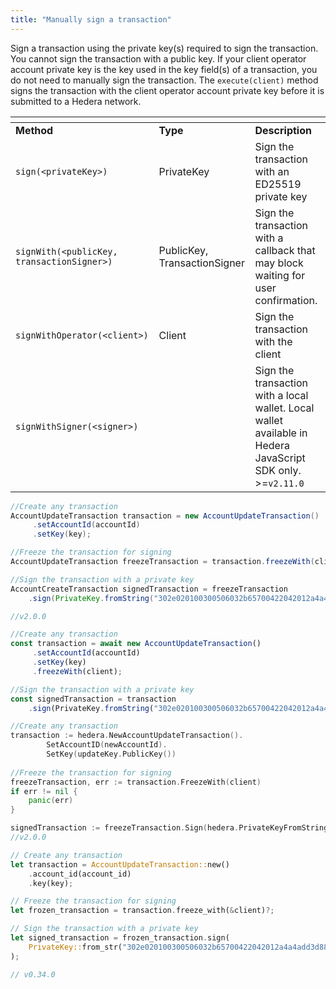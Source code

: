 ```yaml
---
title: "Manually sign a transaction"
---
```



Sign a transaction using the private key(s) required to sign the transaction. You cannot sign the transaction with a public key. If your client operator account private key is the key used in the key field(s) of a transaction, you do not need to manually sign the transaction. The `execute(client)` method signs the transaction with the client operator account private key before it is submitted to a Hedera network.

<table><thead><tr><th></th><th></th><th></th></tr></thead><tbody><tr><td><strong>Method</strong></td><td><strong>Type</strong></td><td><strong>Description</strong></td></tr><tr><td><code>sign(&#x3C;privateKey>)</code></td><td>PrivateKey</td><td>Sign the transaction with an ED25519 private key</td></tr><tr><td><code>signWith(&#x3C;publicKey, transactionSigner>)</code></td><td>PublicKey, TransactionSigner</td><td>Sign the transaction with a callback that may block waiting for user confirmation.</td></tr><tr><td><code>signWithOperator(&#x3C;client>)</code></td><td>Client</td><td>Sign the transaction with the client</td></tr><tr><td><code>signWithSigner(&#x3C;signer>)</code></td><td></td><td>Sign the transaction with a local wallet. Local wallet available in Hedera JavaScript SDK only. >=<code>v2.11.0</code></td></tr></tbody></table>

<CodeGroup>

```java Java
//Create any transaction
AccountUpdateTransaction transaction = new AccountUpdateTransaction()
     .setAccountId(accountId)
     .setKey(key);

//Freeze the transaction for signing
AccountUpdateTransaction freezeTransaction = transaction.freezeWith(client);

//Sign the transaction with a private key
AccountCreateTransaction signedTransaction = freezeTransaction
    .sign(PrivateKey.fromString("302e020100300506032b65700422042012a4a4add3d885bd61d7ce5cff88c5ef2d510651add00a7f64cb90de3359bc5c"));

//v2.0.0    
```


```javascript JavaScript
//Create any transaction
const transaction = await new AccountUpdateTransaction()
     .setAccountId(accountId)
     .setKey(key)
     .freezeWith(client);

//Sign the transaction with a private key
const signedTransaction = transaction
    .sign(PrivateKey.fromString("302e020100300506032b65700422042012a4a4add3d885bd61d7ce5cff88c5ef2d510651add00a7f64cb90de3359bc5c"));
```


```go Go
//Create any transaction
transaction := hedera.NewAccountUpdateTransaction().
		SetAccountID(newAccountId).
		SetKey(updateKey.PublicKey())
	
//Freeze the transaction for signing
freezeTransaction, err := transaction.FreezeWith(client)
if err != nil {
    panic(err)
}

signedTransaction := freezeTransaction.Sign(hedera.PrivateKeyFromString("302e020100300506032b65700422042012a4a4add3d885bd61d7ce5cff88c5ef2d510651add00a7f64cb90de3359bc5c"))
//v2.0.0
```


```rust Rust
// Create any transaction
let transaction = AccountUpdateTransaction::new()
    .account_id(account_id)
    .key(key);

// Freeze the transaction for signing
let frozen_transaction = transaction.freeze_with(&client)?;

// Sign the transaction with a private key
let signed_transaction = frozen_transaction.sign(
    PrivateKey::from_str("302e020100300506032b65700422042012a4a4add3d885bd61d7ce5cff88c5ef2d510651add00a7f64cb90de3359bc5c")
);

// v0.34.0
```

</CodeGroup>
